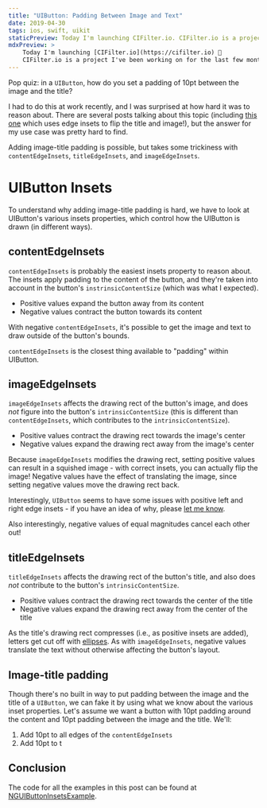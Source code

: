 ```yaml
---
title: "UIButton: Padding Between Image and Text"
date: 2019-04-30
tags: ios, swift, uikit
staticPreview: Today I'm launching CIFilter.io. CIFilter.io is a project I've been working on for the last few months, and today it's open source. It has two parts...
mdxPreview: >
    Today I'm launching [CIFilter.io](https://cifilter.io) 🎉
    CIFilter.io is a project I've been working on for the last few months, and today it's [open source](https://github.com/noahsark769/cifilter.io/). It has two parts...
---
```


Pop quiz: in a `UIButton`, how do you set a padding of 10pt between the image and the title?

<CaptionedImage max={200} filename="uibutton-padding-1.png" alt="Image showing 10pt padding between title and image of a UIButton" caption="If you're looking for a code snippet, skip to the bottom :)" />

I had to do this at work recently, and I was surprised at how hard it was to reason about. There are several posts talking about this topic (including [this one](https://medium.com/short-swift-stories/using-uiedgeinsets-to-layout-a-uibutton-44ba04dd085c) which uses edge insets to flip the title and image!), but the answer for my use case was pretty hard to find.

Adding image-title padding is possible, but takes some trickiness with `contentEdgeInsets`, `titleEdgeInsets`, and `imageEdgeInsets`.

# UIButton Insets
To understand why adding image-title padding is hard, we have to look at UIButton's various insets properties, which control how the UIButton is drawn (in different ways).

## contentEdgeInsets
`contentEdgeInsets` is probably the easiest insets property to reason about. The insets apply padding to the content of the button, and they're taken into account in the button's `instrinsicContentSize` (which was what I expected).

- Positive values expand the button away from its content
- Negative values contract the button towards its content

With negative `contentEdgeInsets`, it's possible to get the image and text to draw outside of the button's bounds.

<FlowGrid columns={2}>
    <CaptionedImage max={300} filename="content-top.gif" alt="contentEdgeInsets top" caption="Top" />
    <CaptionedImage max={300} filename="content-left.gif" alt="contentEdgeInsets left" caption="Left" />
    <CaptionedImage max={300} filename="content-bottom.gif" alt="contentEdgeInsets bottom" caption="Bottom" />
    <CaptionedImage max={300} filename="content-right.gif" alt="contentEdgeInsets right" caption="Right" />
</FlowGrid>

`contentEdgeInsets` is the closest thing available to "padding" within UIButton.

## imageEdgeInsets
`imageEdgeInsets` affects the drawing rect of the button's image, and does *not* figure into the button's `intrinsicContentSize` (this is different than `contentEdgeInsets`, which contributes to the `intrinsicContentSize`).

- Positive values contract the drawing rect towards the image's center
- Negative values expand the drawing rect away from the image's center

Because `imageEdgeInsets` modifies the drawing rect, setting positive values can result in a squished image - with correct insets, you can actually flip the image! Negative values have the effect of translating the image, since setting negative values move the drawing rect back.

<FlowGrid columns={2}>
    <CaptionedImage max={300} filename="image-top.gif" alt="imageEdgeInsets top" caption="Top" />
    <CaptionedImage max={300} filename="image-left.gif" alt="imageEdgeInsets left" caption="Left" />
    <CaptionedImage max={300} filename="image-bottom.gif" alt="imageEdgeInsets bottom" caption="Bottom" />
    <CaptionedImage max={300} filename="image-right.gif" alt="imageEdgeInsets right" caption="Right" />
</FlowGrid>

Interestingly, `UIButton` seems to have some issues with positive left and right edge insets - if you have an idea of why, please [let me know](https://twitter.com/noahsark769).

Also interestingly, negative values of equal magnitudes cancel each other out!

<CaptionedImage max={300} filename="uibutton-cancellout.png" alt="With all insets the same negative value, the button looks the same" caption="" />

## titleEdgeInsets
`titleEdgeInsets` affects the drawing rect of the button's title, and also does *not* contribute to the button's `intrinsicContentSize`.

- Positive values contract the drawing rect towards the center of the title
- Negative values expand the drawing rect away from the center of the title

As the title's drawing rect compresses (i.e., as positive insets are added), letters get cut off with [ellipses](https://twitter.com/noahsark769/status/1125608257806979073). As with `imageEdgeInsets`, negative values translate the text without otherwise affecting the button's layout.

<FlowGrid columns={2}>
    <CaptionedImage max={300} filename="title-top.gif" alt="titleEdgeInsets top" caption="Top" />
    <CaptionedImage max={300} filename="title-left.gif" alt="titleEdgeInsets left" caption="Left" />
    <CaptionedImage max={300} filename="title-bottom.gif" alt="titleEdgeInsets bottom" caption="Bottom" />
    <CaptionedImage max={300} filename="title-right.gif" alt="titleEdgeInsets right" caption="Right" />
</FlowGrid>

## Image-title padding
Though there's no built in way to put padding between the image and the title of a `UIButton`, we can fake it by using what we know about the various inset properties. Let's assume we want a button with 10pt padding around the content and 10pt padding between the image and the title. We'll:

1. Add 10pt to all edges of the `contentEdgeInsets`
2. Add 10pt to t

## Conclusion


The code for all the examples in this post can be found at [NGUIButtonInsetsExample](https://github.com/noahsark769/NGUIButtonInsetsExample).
